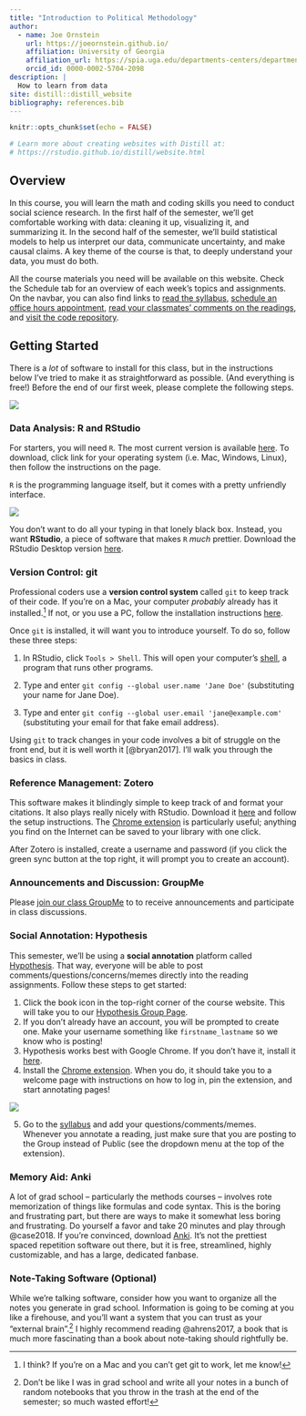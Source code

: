 ```yaml
---
title: "Introduction to Political Methodology"
author:
  - name: Joe Ornstein 
    url: https://joeornstein.github.io/
    affiliation: University of Georgia
    affiliation_url: https://spia.uga.edu/departments-centers/department-of-political-science/
    orcid_id: 0000-0002-5704-2098
description: |
  How to learn from data
site: distill::distill_website
bibliography: references.bib
---
```


```r
knitr::opts_chunk$set(echo = FALSE)

# Learn more about creating websites with Distill at:
# https://rstudio.github.io/distill/website.html

```

## Overview

In this course, you will learn the math and coding skills you need to conduct social science research. In the first half of the semester, we'll get comfortable working with data: cleaning it up, visualizing it, and summarizing it. In the second half of the semester, we'll build statistical models to help us interpret our data, communicate uncertainty, and make causal claims. A key theme of the course is that, to deeply understand your data, you must do both.

All the course materials you need will be available on this website. Check the Schedule tab for an overview of each week's topics and assignments. On the navbar, you can also find links to [read the syllabus](syllabus/POLS-7012-syllabus.pdf), [schedule an office hours appointment](https://calendly.com/jornstein/15min), [read your classmates' comments on the readings](https://hypothes.is/groups/g7pXazQj/pols-7012-fall-2021), and [visit the code repository](https://github.com/joeornstein/intro-political-methodology).

## Getting Started

There is a *lot* of software to install for this class, but in the instructions below I've tried to make it as straightforward as possible. (And everything is free!) Before the end of our first week, please complete the following steps.

![](img/wizard.jpg)

### Data Analysis: R and RStudio

For starters, you will need `R`. The most current version is available [here](https://cloud.r-project.org/). To download, click link for your operating system (i.e. Mac, Windows, Linux), then follow the instructions on the page.

`R` is the programming language itself, but it comes with a pretty unfriendly interface.

![](img/rterm.png)

You don't want to do all your typing in that lonely black box. Instead, you want **RStudio**, a piece of software that makes `R` *much* prettier. Download the RStudio Desktop version [here](https://www.rstudio.com/products/rstudio/download/#download).

### Version Control: git

Professional coders use a **version control system** called `git` to keep track of their code. If you're on a Mac, your computer *probably* already has it installed.[^1] If not, or you use a PC, follow the installation instructions [here](https://git-scm.com/downloads).

[^1]: I think? If you're on a Mac and you can't get git to work, let me know!

Once `git` is installed, it will want you to introduce yourself. To do so, follow these three steps:

1. In RStudio, click `Tools > Shell`. This will open your computer's [shell](https://happygitwithr.com/shell.html), a program that runs other programs.

2. Type and enter `git config --global user.name 'Jane Doe'` (substituting your name for Jane Doe).

3. Type and enter `git config --global user.email 'jane@example.com'` (substituting your email for that fake email address).

Using `git` to track changes in your code involves a bit of struggle on the front end, but it is well worth it [@bryan2017]. I'll walk you through the basics in class.

### Reference Management: Zotero

This software makes it blindingly simple to keep track of and format your citations. It also plays really nicely with RStudio. Download it [here](https://www.zotero.org/) and follow the setup instructions. The [Chrome extension](https://chrome.google.com/webstore/detail/zotero-connector/ekhagklcjbdpajgpjgmbionohlpdbjgc?hl=en) is particularly useful; anything you find on the Internet can be saved to your library with one click.

After Zotero is installed, create a username and password (if you click the green sync button at the top right, it will prompt you to create an account).

### Announcements and Discussion: GroupMe

Please [join our class GroupMe](https://groupme.com/join_group/62874918/MTotOtTJ) to to receive announcements and participate in class discussions.

### Social Annotation: Hypothesis

This semester, we'll be using a **social annotation** platform called [Hypothesis](https://web.hypothes.is/). That way, everyone will be able to post comments/questions/concerns/memes directly into the reading assignments. Follow these steps to get started:

1.  Click the book icon in the top-right corner of the course website. This will take you to our [Hypothesis Group Page](https://hypothes.is/groups/g7pXazQj/pols-7012-fall-2021).
2.  If you don't already have an account, you will be prompted to create one. Make your username something like `firstname_lastname` so we know who is posting!
3.  Hypothesis works best with Google Chrome. If you don't have it, install it [here](https://www.google.com/chrome/).
4.  Install the [Chrome extension](https://chrome.google.com/webstore/detail/hypothesis-web-pdf-annota/bjfhmglciegochdpefhhlphglcehbmek?hl=en). When you do, it should take you to a welcome page with instructions on how to log in, pin the extension, and start annotating pages!

![](img/hypothesis-tutorial/extension-setup.png)

5.  Go to the [syllabus](syllabus/POLS-3230-syllabus.pdf) and add your questions/comments/memes. Whenever you annotate a reading, just make sure that you are posting to the Group instead of Public (see the dropdown menu at the top of the extension).

### Memory Aid: Anki

A lot of grad school -- particularly the methods courses -- involves rote memorization of things like formulas and code syntax. This is the boring and frustrating part, but there are ways to make it somewhat less boring and frustrating. Do yourself a favor and take 20 minutes and play through @case2018. If you're convinced, download [Anki](https://apps.ankiweb.net/). It's not the prettiest spaced repetition software out there, but it is free, streamlined, highly customizable, and has a large, dedicated fanbase.

### Note-Taking Software (Optional)

While we're talking software, consider how you want to organize all the notes you generate in grad school. Information is going to be coming at you like a firehouse, and you'll want a system that you can trust as your "external brain".[^2] I highly recommend reading @ahrens2017, a book that is much more fascinating than a book about note-taking should rightfully be.

[^2]: Don't be like I was in grad school and write all your notes in a bunch of random notebooks that you throw in the trash at the end of the semester; so much wasted effort!
